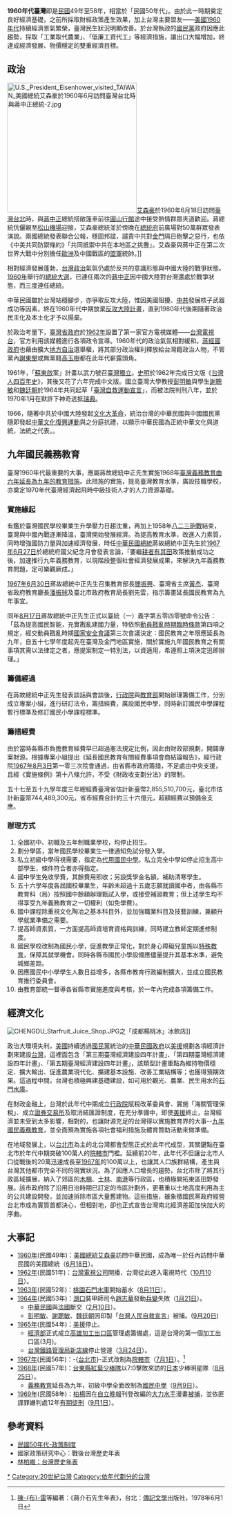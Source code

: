 {{TaiwanDecadeTOC|1960}}

'''1960年代臺灣'''即是[[中華民國|民國]]49年至58年，相當於「民國50年代」。由於此一時期奠定良好經濟基礎，之前所採取財經政策產生效果，加上台灣主要盟友——[[美國|美國]][[1960年代|1960年代]]持續經濟景氣繁榮，臺灣民生狀況明顯改善。於台灣執政的[[國民黨|國民黨]]政府因應此趨勢，採取「工業取代農業」、「低廉工資代工」等經濟措施，讓出口大幅增加，終達成經濟發展、物價穩定的雙重經濟目標。

==政治==
[[File:U.S._President_Eisenhower_visited_TAIWAN_美國總統艾森豪於1960年6月訪問臺灣台北時與蔣中正總統-2.jpg|300px]][[艾森豪|艾森豪]]於1960年6月18日訪問[[臺灣|臺灣]][[台北|台北]]時，與[[蔣中正|蔣中正]]總統搭敞篷車前往[[圓山行館|圓山行館]]途中接受熱情群眾夾道歡迎。蔣總統伉儷親至[[台北松山機場|松山機場]]迎接，艾森豪總統並於傍晚在[[中華民國總統府_(台北)|總統府]]前廣場對50萬群眾發表演說。兩國總統發表聯合公報，穩固邦誼，譴責中共對[[金門|金門]]隔日砲擊之惡行，也依《中美共同防禦條約》「共同抵禦中共在本地區之挑釁」。艾森豪與蔣中正在第二次世界大戰中分別擔任[[歐洲|歐洲]]及中國戰區的[[盟軍|盟軍]]統帥。]]

相對經濟發展蓬勃，[[台灣政治|台灣政治]]氣氛仍處於反共的意識形態與中國大陸的戰爭狀態。[[1960年|1960年]]舉行的[[1960年中華民國總統選舉|總統大選]]，已連任兩次的[[蔣中正|蔣中正]]因中國大陸對台灣還處於戰爭狀態，而三度連任總統。

中華民國雖於台灣站穩腳步，亦爭取反攻大陸，惟因美國阻擾、[[中華人民共和國|中共]]發展核子武器成功等因素，終在1960年代中期放棄[[反攻大陸|反攻大陸]][[國光計畫|計畫]]，直到1980年代後期隨著政治民主化及本土化才予以揚棄。

於政治考量下，[[臺灣省政府|臺灣省政府]]於[[1962年|1962年]]設置了第一家官方電視媒體——[[台灣電視台|台灣電視台]]，官方利用該媒體進行各項政令宣導。1960年代的政治氣氛相對緩和。[[蔣經國政府|蔣經國政府]]也藉由擴大[[地方自治|地方自治]]選舉權，將其部分政治權利釋放給台灣籍政治人物，不管黨內[[謝東閔_(台灣)|謝東閔]]或無黨籍[[高玉樹|高玉樹]]都在此年代嶄露頭角。

1961年，「[[蘇東啟|蘇東啟]]案」計畫以武力號召[[臺灣獨立|臺灣獨立]]。[[史明|史明]]於1962年完成日文版《[[台灣人四百年史|台灣人四百年史]]》，其後又花了六年完成中文版。國立臺灣大學教授[[彭明敏|彭明敏]]與學生[[謝聰敏|謝聰敏]]和[[魏廷朝|魏廷朝]]於1964年共同起草「[[臺灣自救運動宣言|臺灣自救運動宣言]]」，而被法院判刑八年，並於1970年1月在默許下神奇逃抵[[瑞典|瑞典]]。

1966，隨著中共於中國大陸發起[[文化大革命|文化大革命]]，統治台灣的中華民國與中國國民黨隨即發起[[中華文化復興運動|中華文化復興運動]]與之分庭抗禮，以顯示中華民國為正統中華文化與道統，法統之代表。。

==九年國民義務教育==
臺灣1960年代最重要的大事，應屬蔣故總統中正先生實施1968年[[九年國教|臺灣義務教育由六年延長為九年的教育措施]]。此措施的實施，提高臺灣教育水準，廣設技職學校，亦奠定1970年代臺灣經濟起飛時中級技術人才的人力資源基礎。

=== 實施緣起 ===
有鑑於臺灣國民學校畢業生升學壓力日趨沈重，再加上1958年[[金門炮戰|八二三砲戰]]結束，臺灣與中國內戰逐漸降溫，臺灣開始發展經濟。為提高教育水準，改進人力素質，同時增強國防力量與加速經濟發展，時任[[中華民國總統|中華民國總統]]蔣故總統中正先生於[[1967年|1967年]][[6月27日|6月27日]]於總統府國父紀念月會發表言論，「要繼[[耕者有其田|耕者有其田]]政策推動成功之後，加速推行九年義務教育，以現階段整個社會經濟發展成果，來解決九年義務教育問題，定可樂觀厥成。」

[[1967年|1967年]][[6月30日|6月30日]]蔣故總統中正先生召集教育部長[[閻振興|閻振興]]、臺灣省主席[[黃杰_(將軍)|黃杰]]、臺灣省政府教育廳長[[潘振球|潘振球]]及臺北市政府教育局長劉先雲，指示籌畫延長國民教育為九年事宜。

同年[[8月17日|8月17日]]蔣故總統中正先生正式以臺統（一）義字第五零四零號命令公告：「茲為提高國民智能，充實戡亂建國力量，特依照[[動員戡亂時期臨時條款|動員戡亂時期臨時條款]]第四項之規定，經交動員戡亂時期[[國家安全會議|國家安全會議]]第三次會議決定：國民教育之年限應延長為九年，自五十七學年度起先在臺灣及金門地區實施，關於實施九年國民教育之有關事項其需以法律定之者，應提案制定一特別法，以資適用，希遵照上項決定迅即辦理。」

=== 籌備經過 ===
在蔣故總統中正先生發表談話與會談後，[[行政院|行政院]]與[[中華民國教育部|教育部]]開始辦理籌備工作，分別成立專案小組，進行研訂法令，籌措經費，廣設國民中學，同時新訂國民中學課程暫行標準及修訂國民小學課程標準。

=== 籌措經費 ===
由於當時各縣市負擔教育經費早已超過憲法規定比例，因此由財政部規劃，開闢專案財源。根據專案小組提出《延長國民教育有關經費事項會商結論報告》，經行政院[[1967年|1967年]][[8月3日|8月3日]]第一零三次院會通過，由省縣市政府籌措，不足處由中央支援，且經《實施條例》第十八條允許，不受《財政收支劃分法》的限制。

五十七至五十九學年度三年總經費臺灣省估計新臺幣2,855,510,700元，臺北市估計新臺幣744,489,300元，省市經費合計約三十六億元，超額經費以預備金支應。

=== 辦理方式 ===
#全國初中、初職及五年制職業學校，均停止招生。
#劃分學區，當年國民學校畢業生一律通知免試分發入學。
#私立初級中學得視需要，指定為[[代用國民中學|代用國民中學]]。私立完全中學如停止招生高中部學生，條件符合者亦得指定。
#國中學生免收學費，其餘費用照收；另設獎學金名額，補助清寒學生。
#五十六學年度各屆國校畢業生，年齡未超過十五歲志願就讀國中者，由各縣市教育科（局）按照國中餘額辦理甄試入學，或接受補習教育；但上述學生均不得享受九年義務教育之一切權利（如免學費）。
#國中課程除重視文化陶冶之基本科目外，並加強職業科目及技藝訓練，兼顧升學就業準備之需要。
#提高師資素質，一方面提高師資培育資格與訓練，同時建立教師定期進修制度。
#國民學校改制為國民小學，促進教學正常化，對於身心障礙兒童施以[[特殊教育|特殊教育]]，保障其就學機會。同時各縣市國民小學設備應儘量提升其基本水準，避免城鄉差距。
#因應國民中小學學生人數日益增多，各縣市教育行政編制擴大，並成立國民教育推行委員會。
#由教育部統一督導各省縣市實施進度與考核，於一年內完成各項籌備工作。

==經濟文化==
[[File:CHENGDU_Starfruit_Juice_Shop.JPG|thumb]]之「成都楊桃冰」冰飲店]]

政治大環境失利，[[美國|美國]]持續透過[[國民黨|國民黨]]統治的[[中華民國政府|中華民國政府]]以[[美援|美援]]規劃各項經濟計劃來建設[[台灣|台灣]]，這裡面包含「第三期臺灣經濟建設四年計畫」、「第四期臺灣經濟建設四年計畫」、「第五期臺灣經濟建設四年計畫」，該類型計畫重點為維持物價穩定、擴大輸出、促進農業現代化、擴建基本設施、改善工業結構等；也獲得預期效果。這過程中間，台灣也積極興建基礎建設，如可用於觀光、農業、民生用水的[[石門水庫_(台灣)|石門水庫]]。

在財政金融上，台灣於此年代中期成立[[行政院|行政院]]賦稅改革委員會、實施「海關管理保稅」、成立[[證券交易所|證券交易所]]及取消結匯證制度，在充分準備中，即使[[美援|美援]]終止，台灣經濟並未受到太多影響，相對的，也讓財源充足的台灣得以實施教育界的大事--[[九年國民義務教育|九年國民義務教育]]，並全面預為實施各項社會福利措施及體育贊助活動來做準備。

在地域發展上，以[[台北市|台北市]]為主的北台灣都會型態正式於此年代成型，其關鍵點在臺北市於年代中期突破100萬人的[[院轄市|院轄市]]門檻。延續前20年，此年代不但讓台北市人口從戰後的20萬迅速成長至[[1967年|1967年]]的100萬以上，也讓其人口族群結構，產生與台灣其他都市完全不同的現實狀況。為了因應人口增長的趨勢，台北市除了將其行政區域擴展，納入了郊區的[[木柵|木柵]]、[[士林區|士林]]、[[南港區|南港]]等行政區，也積極開拓東區田野發展。該市政府除了沿用日治時期已訂定的市區計劃外，更著重以土地高度利用為主的公共建設開發，並加速拆除市區大量舊建物。這些措施，雖象徵國民黨政府經營台北市成為實質首都決心，但相對地，卻也正式宣告台灣南北經濟差距加快加大的序曲。

== 大事記 ==
*[[1960年|1960年]](民國49年)：[[美國總統|美國總統]][[艾森豪|艾森豪]]訪問中華民國，成為唯一於任內訪問中華民國的美國總統（[[6月18日|6月18日]]）。
*[[1962年|1962年]](民國51年)：[[台灣電視公司|台灣電視公司]]開播，台灣從此進入電視時代（[[10月10日|10月10日]]）。
*[[1963年|1963年]](民國52年)：[[桃園市|桃園]][[石門水庫_(台灣)|石門水庫]]開始蓄水（[[8月11日|8月11日]]）。
*[[1964年|1964年]](民國53年)：[[湖口鄉|湖口]]裝甲師司令[[趙志華|趙志華]]發動[[湖口兵變|兵變]]失敗（[[1月21日|1月21日]]）。
**[[中華民國|中華民國]]與[[法國|法國]]斷交（[[2月10日|2月10日]]）。
**[[彭明敏|彭明敏]]、[[謝聰敏|謝聰敏]]、[[魏廷朝|魏廷朝]]因印製「[[台灣人民自救宣言|台灣人民自救宣言]]」被捕。([[9月20日|9月20日]])
*[[1965年|1965年]](民國54年)：[[美援|美援]]停止。
**[[中華民國經濟部|經濟部]]正式成立[[高雄加工出口區|高雄加工出口區]]管理處籌備處，這是台灣的第一個加工出口區(3月)。
**[[台灣鐵路管理局|台灣鐵路管理局]][[新店線|新店線]]停止營運（[[3月24日|3月24日]]）。
*[[1967年|1967年]](民國56年)：-{[[台北市|台北市]]}-正式改制為[[直轄市|院轄市]]（[[7月1日|7月1日]]）。<ref name="年表">[[陳布雷|陳-{布}-雷]]等編著：《蔣介石先生年表》，台北：[[傳記文學|傳記文學]]出版社，1978年6月1日</ref>{{rp|116}}
*[[1968年|1968年]](民國57年)：[[台東縣|台東縣]][[紅葉少棒隊|紅葉少棒隊]]以7:0擊敗來訪的[[日本|日本]]少棒明星隊（[[8月25日|8月25日]]）。
**[[義務教育|義務教育]]延長為九年，初級中學全面改制為[[國民中學|國民中學]]（[[9月9日|9月9日]]）。
*[[1969年|1969年]](民國58年)：[[柏楊|柏楊]]因在[[自立晚報|自立晚報]]刊登改編的[[大力水手|大力水手]]漫畫[[大力水手事件|被捕]]，並依匪諜罪嫌判處12年[[有期徒刑|有期徒刑]]（[[9月1日|9月1日]]）。

== 參考資料 ==
{{Reflist|2}}
*[http://park.org/Taiwan/Government/Theme/Economic_Political/enp129.htm 民國50年代-政策制度]{{Wayback|url=http://park.org/Taiwan/Government/Theme/Economic_Political/enp129.htm |date=20190611201136 }}
*國家政策研究中心：戰後台灣歷史年表
*[https://web.archive.org/web/20060424233043/http://faculty.stut.edu.tw/~davidlim/0602HT/ht4_01.htm 林柏維：台灣歷史年表]

[[Category:1960年代台灣|*]]
[[Category:20世紀台灣|Category:20世紀台灣]]
[[Category:依年代劃分的台灣|Category:依年代劃分的台灣]]